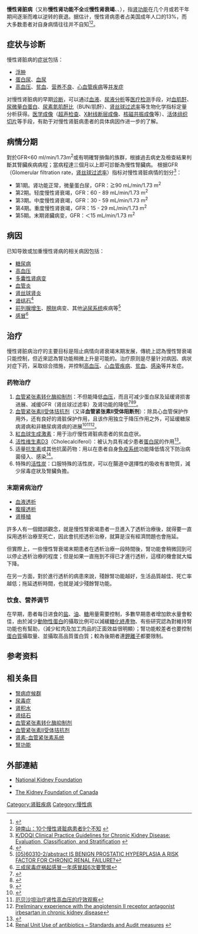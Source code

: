 {{medical}}
{{medref}}
{{Infobox_Disease
| Name = 慢性肾脏病<br>（{{lang|en|Chronic kidney disease}}）
| Image =
| Caption =
| DiseasesDB = 11288
| ICD9 = {{ICD9|585}} {{ICD9|403}}
| ICD10 = {{ICD10|N|18||n|17}}
| MedlinePlus = 000471
| eMedicineSubj = med
| eMedicineTopic = 374
| MeshID = D007676
}}

'''慢性肾脏病'''（又称'''慢性肾功能不全'''或'''慢性肾衰竭'''、{{lang|en|Chronic kidney disease（CKD）}}、{{lang|en|chronic renal disease（CRD）}}），指[[肾功能|肾功能]]在几个月或若干年期间逐渐而难以逆转的衰退。据估计，慢性肾病患者占美国成年人口的13%，而大多数患者对自身病情往往并不自知<ref>{{Cite web |url=http://www.sciencedaily.com/releases/2007/11/071109104741.htm |title=Chronic Kidney Disease Rises While Most People With The Condition Remain Unaware |access-date=2008-12-22 |archive-date=2021-03-10 |archive-url=https://web.archive.org/web/20210310035912/https://www.sciencedaily.com/releases/2007/11/071109104741.htm |dead-url=no }}</ref><ref>[http://news.cyol.com/content/2008-03/20/content_2111552.htm 钟南山：10个慢性肾脏病患者9个不知] {{webarchive|url=https://web.archive.org/web/20080324220442/http://news.cyol.com/content/2008-03/20/content_2111552.htm |date=2008-03-24 }}</ref>。

==症状与诊断==
{{seealso|腎功能|腎生理學}}

慢性肾脏病的[[症状|症状]]包括：
*[[浮肿|浮肿]]
*[[蛋白尿|蛋白尿]]、[[血尿|血尿]]
*[[高血压|高血压]]、[[贫血|贫血]]、[[营养不良|营养不良]]、[[心血管疾病|心血管疾病]]等[[并发症|并发症]]

对慢性肾脏病的早期[[诊断|诊断]]，可以通过[[血液分析|血液]]、[[尿液分析|尿液分析]]等[[医疗检测|医疗检测]]手段，对[[血肌酐|血肌酐]]、[[尿微量白蛋白|尿微量白蛋白]]、[[尿素氮肌酐比|尿素氮肌酐比]]（BUN/肌酐）、[[肾丝球过滤率|肾丝球过滤率]]等生物化学指标定量分析获得。[[医学成像|医学成像]]（[[医学超声检查|超声检查]]、[[X射线断层成像|X射线断层成像]]、[[核磁共振成像|核磁共振成像]]等）、[[活体组织切片|活体组织切片]]等手段，有助于对慢性肾脏病患者的具体病因作进一步的了解。

==病情分期==
對於GFR<60 ml/min/1.73m<sup>2</sup>或有明確腎損傷的族群，根據過去病史及檢查結果判斷其腎臟疾病病程；當病程達三個月以上即可診斷為慢性腎臟病。
根据GFR（Glomerular filtration rate，[[肾丝球过滤率|肾丝球过滤率]]）指标对慢性肾脏病情的划分<ref>[http://www.kidney.org/professionals/KDOQI/guidelines_ckd/toc.htm K/DOQI Clinical Practice Guidelines for Chronic Kidney Disease: Evaluation, Classification, and Stratification] {{Wayback|url=http://www.kidney.org/professionals/KDOQI/guidelines_ckd/toc.htm |date=20081220141751 }}</ref>：
*第1期。肾功能正常，微量蛋白尿，GFR：≧90 mL/min/1.73 m<sup>2</sup>
*第2期。轻度慢性肾衰竭，GFR：60 - 89 mL/min/1.73 m<sup>2</sup>
*第3期。中度慢性肾衰竭，GFR：30 - 59 mL/min/1.73 m<sup>2</sup>
*第4期。重度慢性肾衰竭，GFR：15 - 29 mL/min/1.73 m<sup>2</sup>
*第5期。末期肾臟病变，GFR：＜15 mL/min/1.73 m<sup>2</sup>

==病因==
已知导致或加重慢性肾病的相关病因包括：
*[[糖尿病|糖尿病]]
*[[高血压|高血压]]
*[[多囊性肾病变|多囊性肾病变]]
*[[血管炎|血管炎]]
*[[肾丝球肾炎|肾丝球肾炎]]
*[[肾结石|肾结石]]<ref>{{Cite web |url=http://www.ama-assn.org/amednews/2008/12/08/hlsa1208.htm |title=Kidney stones linked to greater chance of CKD Kidney stones linked to greater chance of CKD |access-date=2008-12-21 |archive-date=2013-02-15 |archive-url=https://web.archive.org/web/20130215122750/http://www.ama-assn.org/amednews/2008/12/08/hlsa1208.htm |dead-url=no }}</ref>
*[[良性前列腺增生症|前列腺增生]]、[[膀胱|膀胱]]病变、其他[[泌尿系统|泌尿系统]]疾病等<ref>[http://www.jurology.com/article/S0022-5347 (05)60310-2/abstract IS BENIGN PROSTATIC HYPERPLASIA A RISK FACTOR FOR CHRONIC RENAL FAILURE?]{{dead link|date=2017年12月 |bot=InternetArchiveBot |fix-attempted=yes }}</ref>
*[[感冒|感冒]]<ref>[http://www.fdinfo.org/CL0062/11802.html 三成尿毒症祸起感冒一年感冒超6次要警惕]{{Dead link|date=2018年6月 |bot=InternetArchiveBot |fix-attempted=no }}</ref>

==治疗==
慢性肾脏病治疗的主要目标是阻止病情向肾衰竭末期发展，傳統上認為慢性腎衰竭只能控制，但近來認為腎功能稍微上升是可能的。治疗原则是尽量针对病因、病状对症下药，采取综合措施，并控制[[高血压|高血压]]、[[心血管疾病|心血管疾病]]、[[贫血|贫血]]、[[感染|感染]]等并发症。
===药物治疗===
#[[血管紧张素转化酶抑制剂|血管紧张素转化酶抑制剂]]：不但能降低[[血压|血压]]，而且可减少蛋白尿及延缓肾损害进展、减缓GFR（肾丝球过滤率）及肾功能的降低<ref>{{Cite web |url=http://www.xiaoer.net/changshi/zhiliao/2007-07-04/802.html |title=血管紧张素转换酶抑制剂（ACEI）在肾脏病中正确应用的专家共识 |access-date=2008-12-21 |archive-date=2014-11-05 |archive-url=https://web.archive.org/web/20141105182855/http://www.xiaoer.net/changshi/zhiliao/2007-07-04/802.html |dead-url=no }}</ref><ref>{{cite journal |author=Ruggenenti P, Perna A, Gherardi G, Gaspari F, Benini R, Remuzzi G |title=Renal function and requirement for dialysis in chronic nephropathy patients on long-term ramipril: REIN follow-up trial. Gruppo Italiano di Studi Epidemiologici in Nefrologia (GISEN). Ramipril Efficacy in Nephropathy |journal=Lancet |volume=352 |issue=9136 |pages=1252–6 |pmid=9788454 |doi=10.1016/S0140-6736 (98)04433-X|date=1998年10月}}</ref><ref>{{cite journal |author=Ruggenenti P, Perna A, Gherardi G, ''et al'' |title=Renoprotective properties of ACE-inhibition in non-diabetic nephropathies with non-nephrotic proteinuria |journal=Lancet |volume=354 |issue=9176 |pages=359–64 |pmid=10437863 |doi=10.1016/S0140-6736 (98)10363-X|date=1999年7月}}</ref>。
#[[血管紧张素II受体拮抗剂|血管紧张素II受体拮抗剂]]（又译'''血管紧张素II受体阻断剂'''）：除具心血管保护作用外，还有良好的肾脏保护作用，且该作用独立于降压作用之外，可延缓糖尿病肾病和非糖尿病肾病的进展<ref>{{Cite web |url=http://www.cmt.com.cn/article/071025/a071025a1201.htm |title=血管紧张素Ⅱ受体拮抗剂对肾脏保护作用的研究进展 |access-date=2008-12-21 |archive-date=2007-11-28 |archive-url=https://web.archive.org/web/20071128150309/http://www.cmt.com.cn/article/071025/a071025a1201.htm |dead-url=no }}</ref><ref>[http://journal.shouxi.net/html/qikan/dxxb/qqheyxyxb/200692712/jyjl/20080831181445588_211691.html 厄贝沙坦治疗肾性高血压的疗效观察]{{dead link|date=2018年3月 |bot=InternetArchiveBot |fix-attempted=yes }}</ref><ref>[http://cat.inist.fr/?aModele=afficheN&cpsidt=1431665 Preliminary experience with the angiotensin II receptor antagonist irbesartan in chronic kidney disease]</ref>。
#[[紅血球生成激素|紅血球生成激素]]：用于治疗慢性肾脏病患者的贫血症状。
#[[胆钙化醇|活性维生素D3]]（Cholecalciferol）：被认为具有减少患者[[蛋白尿|蛋白尿]]的作用<ref>{{Cite web |url=http://www.91sqs.com/944/viewspace-3793.html |title=活性维生素D3具有减少CKD患者蛋白尿作用 |access-date=2008-12-21 |archive-date=2019-08-16 |archive-url=https://web.archive.org/web/20190816195928/http://www.91sqs.com/944/viewspace-3793.html |dead-url=yes }}</ref>。
#适量[[抗生素|抗生素]]或其他抗菌药物：用以在患者自身[[免疫系统|免疫系统]]功能降低情况下防治病菌侵入、感染<ref>[http://www.nbt.nhs.uk/services/renaltransplant/staff%20information/protocols/Renal%20Unit%20antibiotic%20guidelines%20and%20audit%20measures%20(revised).pdf Renal Unit Use of antibiotics – Standards and Audit measures] {{Wayback|url=http://www.nbt.nhs.uk/services/renaltransplant/staff%20information/protocols/Renal%20Unit%20antibiotic%20guidelines%20and%20audit%20measures%20(revised).pdf |date=20081113043533 }}</ref>。
#特殊的[[活性炭|活性炭]]：口服特殊的活性炭，可以在腸道中選擇性的吸收有害物質，減少尿毒症狀及腎臟負擔。

===末期肾病治疗===
*[[血液透析|血液透析]]
*[[腹膜透析|腹膜透析]]
*[[肾移植|肾移植]]

許多人有一個錯誤觀念，就是慢性腎衰竭患者一旦進入了透析治療後，就得要一直採用透析治療至死亡，因此會抗拒透析治療，就算是沒有經濟問題也會拖延。

但實際上，一些慢性腎衰竭末期患者在透析治療一段時間後，腎功能會稍微回到可以停止透析治療的程度；但是如果一直拖到不得已才進行透析，這樣的機會就大幅下降。

在另一方面，對於進行透析的病患來說，殘餘腎功能越好，生活品質越佳、死亡率越低；拖延透析時間，也就是減少殘餘腎功能。

===饮食、营养调节===
在早期，患者每日进食的[[盐|盐]]、[[油|油]]、[[糖|糖]]用量需要控制，多數早期患者增加飲水量會較佳，由於減少[[動物性蛋白|動物性蛋白]]的攝取比例可以減緩[[糖化終產物|糖化終產物]]、有些研究認為對維持腎功能也有幫助，（減少紅肉及加工肉品的正面效益很明顯）；腎功能較差者也要控制[[蛋白質|蛋白質]]攝取量、並攝取高品質蛋白質；較為後期者連[[鉀離子|鉀離子]]都要限制。

==参考资料==
{{reflist|2}}

==相关条目==
{{div col|cols=2}}
*[[腎病症候群|腎病症候群]]
*[[尿毒症|尿毒症]]
*[[肾积水|肾积水]]
*[[肾结石|肾结石]]
*[[血管紧张素转化酶抑制剂|血管紧张素转化酶抑制剂]]
*[[血管紧张素II受体拮抗剂|血管紧张素II受体拮抗剂]]
*[[肾素-血管紧张素系统|肾素-血管紧张素系统]]
*[[腎功能|腎功能]]
{{div col end}}

==外部連結==
{{Sister project links}}
*[http://www.kidney.org/ National Kidney Foundation] {{Wayback|url=http://www.kidney.org/ |date=20070226090343 }}
*{{EMedicine|article|1918879|Dialysis Complications of Chronic Renal Failure}}
*[http://www.kidney.ca The Kidney Foundation of Canada] {{Wayback|url=http://www.kidney.ca/ |date=20191006094737 }}

{{Nephrology}}
{{Organ failure}}

{{Authority control}}
[[Category:肾脏疾病|Category:肾脏疾病]]
[[Category:慢性病|Category:慢性病]]